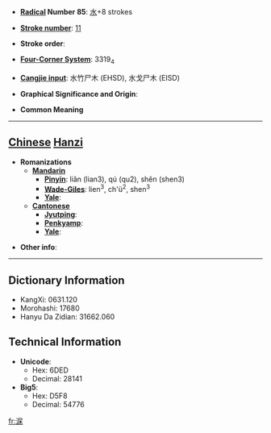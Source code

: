 * '''[[Wiktionary:Chinese radical index| Radical]] Number 85''': [[Wiktionary:Chinese radical index 水|水]]+8 strokes

* '''[[Wiktionary:Chinese total strokes index|Stroke number]]''': [[Wiktionary:Chinese total strokes index 11|11]]

* '''Stroke order''': 

* '''[[Wiktionary:Chinese four corner index|Four-Corner System]]''': 3319<sub>4</sub>

* '''[[Wiktionary:Chinese Cangjie index|Cangjie input]]''': 水竹尸木 (EHSD), 水戈尸木 (EISD)

* '''Graphical Significance and Origin''': 

* '''Common Meaning'''

----

== [[Chinese]] [[Hanzi]] ==

* '''Romanizations'''
** '''[[Mandarin]]'''
*** '''[[Pinyin]]''': liǎn (lian3), qú (qu2), shěn (shen3)
*** '''[[Wade-Giles]]''': lien<sup>3</sup>, ch'ü<sup>2</sup>, shen<sup>3</sup>
*** '''[[Yale]]''': 
** '''[[Cantonese]]'''
*** '''[[Jyutping]]''':
*** '''[[Penkyamp]]''': 
*** '''[[Yale]]''': 

* '''Other info''': 

----

== Dictionary Information ==

* KangXi: 0631.120
* Morohashi: 17680
* Hanyu Da Zidian: 31662.060

== Technical Information ==

* '''Unicode''':
** Hex: 6DED
** Decimal: 28141
* '''Big5''':
** Hex: D5F8
** Decimal: 54776

[[fr:淭]]